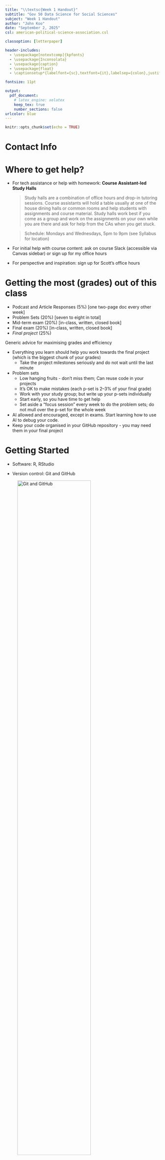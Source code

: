 ```yaml
---
title: "\\textsc{Week 1 Handout}"
subtitle: "Gov 50 Data Science for Social Sciences"
subject: "Week 1 Handout"
author: "John Koo"
date: "September 2, 2025"
csl: american-political-science-association.csl

classoption: [letterpaper]

header-includes:
  - \usepackage[notextcomp]{kpfonts}
  - \usepackage{Inconsolata}
  - \usepackage{caption}
  - \usepackage{float}
  - \captionsetup*{labelfont={sc},textfont={it},labelsep={colon},justification=centering,singlelinecheck=true}

fontsize: 11pt

output: 
  pdf_document:
    # latex_engine: xelatex
    keep_tex: true
    number_sections: false
urlcolor: blue
---
```


```r
knitr::opts_chunk$set(echo = TRUE)
```

# Contact Info

\begin{table}[!h]

\centering

\begin{tabular}{l}
  \textbf{John Koo} \\
  PhD Candidate, Department of Government \\ \\
  
  \textbf{Email} (preferred): \href{mailto:johnkoo@fas.harvard.edu}{johnkoo@fas.harvard.edu} \\
  \textbf{Slack}: @johnkoo (in the Harvard University workspace) \\
  \textbf{Office hours}: Tuesdays, 1:30pm to 3:30pm @ CGIS Cafe (sign-up: \href{https://jkoo.nl/meet}{jkoo.nl/meet}) \\ \\ 
  \textbf{Section materials}: \url{https://github.com/tanxpyox/gov50-sections-jk}
  
  \end{tabular}
\end{table}

# Where to get help?

- For tech assistance or help with homework: **Course Assistant-led Study Halls**

  >Study halls are a combination of office hours and drop-in tutoring sessions. Course assistants will hold a table usually at one of the house dining halls or common rooms and help students with assignments and course material. Study halls work best if you come as a group and work on the assignments on your own while you are there and ask for help from the CAs when you get stuck.
  
  >Schedule: Mondays and Wednesdays, 5pm to 9pm (see Syllabus for location)

- For initial help with course content: ask on course Slack (accessible via Canvas sidebar) or sign up for my office hours

- For perspective and inspiration: sign up for Scott's office hours

# Getting the most (grades) out of this class

- Podcast and Article Responses (5%) [one two-page doc every other week]
- Problem Sets (20%) [seven to eight in total]
- Mid-term exam (20%) [in-class, written, closed book]
- Final exam (20%) [in-class, written, closed book]
- *Final project* (25%) 

\newpage

Generic advice for maximising grades and efficiency

- Everything you learn should help you work towards the final project (which is the biggest chunk of your grades)
  - Take the project milestones seriously and do not wait until the last minute
- Problem sets
  - Low hanging fruits - don't miss them; Can reuse code in your projects
  - It's OK to make mistakes (each p-set is 2--3% of your final grade)
  - Work with your study group; but write up your p-sets individually
  - Start early, so you have time to get help
  - Set aside a "focus session" every week to do the problem sets; do not mull over the p-set for the whole week
- AI allowed and encouraged, except in exams. Start learning how to use AI to debug your code.
- Keep your code organised in your GitHub repository - you may need them in your final project

# Getting Started

- Software: R, RStudio

- Version control: Git and GitHub

![Git and GitHub](assets/gitvsgithub.png){width=75%}



\newpage 


\begin{center}
  \section{Problem Set 0a: GitHub Setup}
  \textbf{Due: Wednesday, September 10, 2024 at 11:59 PM}
\end{center}


## Overview
This assignment will get you set up with GitHub, which we'll use throughout the semester to share code and track your work. Think of GitHub as Google Docs for code - it saves your history and lets you collaborate.

## What You'll Do
1. Create a GitHub account
2. Create your first repository
3. Edit a `README` file
4. Submit proof to Gradescope

## Step-by-Step Instructions
### Part 1: Create Your GitHub Account
1. Go to https://github.com
2. Click "Sign up"
3. Choose a username (this will be public, so pick something professional)
4. Use your Harvard email (optional)
5. Complete the signup process
6. Download GitHub Desktop and log in with your new account

### Part 2: Create Your First Repository
1. On GitHub Desktop, click "Add" > "Create New Repository"
2. Name the repository `gov50-fall2024`
3. Set the local path to a folder where you'll keep your course work
4. Choose "R" as the language
5. Click "Create Repository"
6. Click "Publish repository" to upload it to GitHub (make sure "Keep this code private" is checked; you will be make a public repo later for your projects)

### Part 3: Set up RStudio
1. Open RStudio
2. Go to "File" > "New Project" > "Existing Directory" > Choose the GitHub folder you just created
3. Click "Create Project"
4. Click "New File", name it as `README.md`, and save it in the project directory

### Part 4: Edit Your README

1. Click on the `README.md` file
2. Add:

```.md
# Gov 50: Data Science for Social Sciences

Name: [Your Name]
Harvard ID: [Your HUID]

This repository contains my work for Gov 50 (Fall 2024).
```

3. Hit save
4. Go back to GitHub Desktop, you should see the changes listed
5. In the commit message box, write "Initial setup"
6. Click "Commit changes"
7. Click "Push origin" to upload the changes to GitHub

### Part 5: Submit to Gradescope
1. Go to github.com and navigate to your `gov50-fall2024` repository 
2. Take a screenshot showing:
  - Your GitHub username in the top right
  - Your repository name (`gov50-fall2024`)
  - Your edited README content

## Troubleshooting

**"GitHub says my username is taken"**

Try adding numbers or your middle initial.

**"I can't find the edit button"**

Make sure you're logged in and viewing your own repository.

**"I accidentally deleted my repository"**

No problem! Just create a new one with the same name.

## Getting Help
- Post questions on Slack in `#problem-sets`
- Come to office hours

## Grading
This assignment is graded on completion only. Submit a screenshot showing you've created a repository with an edited `README`.

## Learning Objectives
After completing this assignment, you will:

- Have a GitHub account for professional use
- Understand basic repository creation
- Be ready to submit future assignments via GitHub

# Problem Set 0b: Slack introduction

1. Join the course Slack via Canvas
2. Post a short introduction message in the `#general` channel.
3. Take a screen shot of your introduction message and upload to Gradescope
4. Go to Gradescope ([gradscope.com](gradscope.com)) and find "Problem Set 0: Getting Started"
5. Upload your screenshots from 0a and 0b to Gradescope
